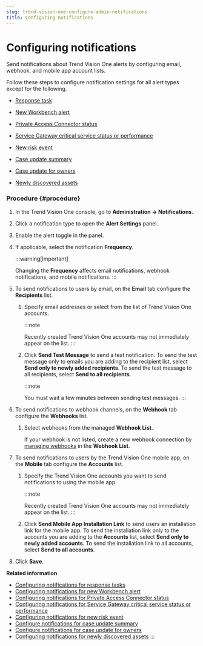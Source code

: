 ```yaml
---
slug: trend-vision-one-configure-admin-notifications
title: Configuring notifications
---
```

# Configuring notifications

Send notifications about Trend Vision One alerts by configuring email, webhook, and mobile app account lists.

Follow these steps to configure notification settings for all alert types except for the following.

- [Response task](notifications-response-tasks.mdx)

- [New Workbench alert](notifications-workbench-alerts.mdx)

- [Private Access Connector status](notification-private-access.mdx)

- [Service Gateway critical service status or performance](notifications-sg.mdx)

- [New risk event](notifications-risk-event.mdx)

- [Case update summary](notification-case-update-summary.mdx)

- [Case update for owners](notifications-case-update-for-owner.mdx)

- [Newly discovered assets](notifications-new-assets.mdx)

### Procedure {#procedure}

1.  In the Trend Vision One console, go to **Administration → Notifications**.

2.  Click a notification type to open the **Alert Settings** panel.

3.  Enable the alert toggle in the panel.

4.  If applicable, select the notification **Frequency**.

    :::warning[Important]

    Changing the **Frequency** affects email notifications, webhook notifications, and mobile notifications.
    :::

5.  To send notifications to users by email, on the **Email** tab configure the **Recipients** list.

    1.  Specify email addresses or select from the list of Trend Vision One accounts.

        :::note

        Recently created Trend Vision One accounts may not immediately appear on the list.
        :::

    2.  Click **Send Test Message** to send a test notification. To send the test message only to emails you are adding to the recipient list, select **Send only to newly added recipients**. To send the test message to all recipients, select **Send to all recipients**.

        :::note

        You must wait a few minutes between sending test messages.
        :::

6.  To send notifications to webhook channels, on the **Webhook** tab configure the **Webhooks** list.

    1.  Select webhooks from the managed **Webhook List**.

        If your webhook is not listed, create a new webhook connection by [managing webhooks](managing-webhooks.mdx) in the **Webhook List**.

7.  To send notifications to users by the Trend Vision One mobile app, on the **Mobile** tab configure the **Accounts** list.

    1.  Specify the Trend Vision One accounts you want to send notifications to using the mobile app.

        :::note

        Recently created Trend Vision One accounts may not immediately appear on the list.
        :::

    2.  Click **Send Mobile App Installation Link** to send users an installation link for the mobile app. To send the installation link only to the accounts you are adding to the **Accounts** list, select **Send only to newly added accounts**. To send the installation link to all accounts, select **Send to all accounts**.

8.  Click **Save**.

**Related information**

- [Configuring notifications for response tasks](notifications-response-tasks.md "Send Trend Vision One notifications about Response task alerts by configuring email, webhook, and mobile app account lists.")
- [Configuring notifications for new Workbench alert](notifications-workbench-alerts.md "Send Trend Vision One notifications about new workbench alerts by configuring email, webhook, and mobile app account lists.")
- [Configuring notifications for Private Access Connector status](notification-private-access.md "Send Trend Vision One notifications about Private Access Connector status alerts by configuring email, webhook, and mobile app account lists.")
- [Configuring notifications for Service Gateway critical service status or performance](notifications-sg.md "Send Trend Vision One notifications about Service Gateway critical service status or performance alerts by configuring email, webhook, and mobile app account lists.")
- [Configuring notifications for new risk event](notifications-risk-event.md "Send Trend Vision One notifications about the New risk event alert by configuring email, webhook, and mobile app account lists.")
- [Configure notifications for case update summary](notification-case-update-summary.md "Send Trend Vision One email notifications about Case update summary alerts.")
- [Configure notifications for case update for owners](notifications-case-update-for-owner.md "Send Trend Vision One email notifications about Case update for owners alerts.")
- [Configuring notifications for newly discovered assets](notifications-new-assets.md "Send Trend Vision One notifications about Newly discovered assets alerts by configuring email, webhook, and mobile app account lists.")
:::
